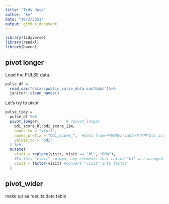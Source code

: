 ```yaml
---
title: "Tidy data"
author: "ke"
date: "10/3/2021"
output: github_document
---
```


```r
library(tidyverse)
library(readxl)
library(haven)
```

## pivot longer

Load the PULSE data.

```r
pulse_df = 
  read_sas("data//public_pulse_data.sas7bdat")%>%
  janitor::clean_names()
```

Let's try to pivot

```r
pulse_tidy = 
  pulse_df %>%
  pivot_longer(            # ?pivot_longer
    bdi_score_bl:bdi_score_12m,
    names_to = "visit",
    names_prefix = "bdi_score_",  #data frame中省略variable名字中"bdi_score_"这一部分
    values_to = "bdi"
  ) %>%
  mutate(
    visit = replace(visit, visit == "bl", "00m"), 
    #In this "visit" column, any elements that called "bl" are changed to "00m"
    visit = factor(visit) #convert "visit" into factor
  )
```

## pivot_wider

make up aa results data table

```r

```




